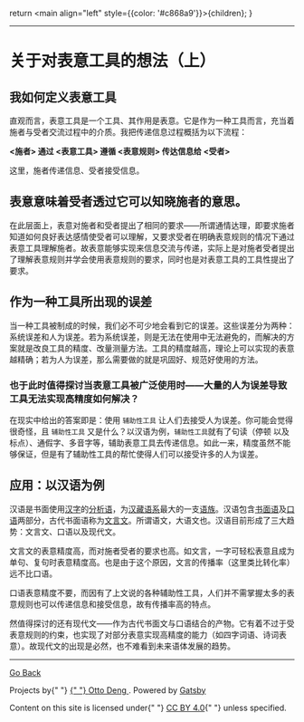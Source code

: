   return <main align="left" style={{color: '#c868a9'}}>{children}</main>;
}

<title>关于对表意工具的想法</title>

-----

# 关于对表意工具的想法（上）

## 我如何定义表意工具

直观而言，表意工具是一个工具、其作用是表意。它是作为一种工具而言，充当着施者与受者交流过程中的介质。我把传递信息过程概括为以下流程：

**<施者> 通过 <表意工具> 遵循 <表意规则> 传达信息给 <受者>**

[^施者……受者]: 你也可以把它理解为 <第一关系者>	<表意项>	<第二关系者>

这里，施者传递信息、受者接受信息。

## 表意意味着受者透过它可以知晓施者的意思。

在此层面上，表意对施者和受者提出了相同的要求——所谓通情达理，即要求施者知道如何良好表达感情使受者可以理解，又要求受者在明确表意规则的情况下通过表意工具理解施者。故表意能够实现来信息交流与传递，实际上是对施者受者提出了理解表意规则并学会使用表意规则的要求，同时也是对表意工具的工具性提出了要求。

## 作为一种工具所出现的误差

当一种工具被制成的时候，我们必不可少地会看到它的误差。这些误差分为两种：系统误差和人为误差。若为系统误差，则是无法在使用中无法避免的，而解决的方案就是改良工具的精度、改量测量方法。工具的精度越高，理论上可以实现的表意越精确；若为人为误差，那么需要做的就是巩固好、规范好使用的方法。

### 也于此时值得探讨当表意工具被广泛使用时——大量的人为误差导致工具无法实现高精度如何解决？



在现实中给出的答案即是：使用 `辅助性工具` 让人们去接受人为误差。你可能会觉得很奇怪，且 `辅助性工具` 又是什么？以汉语为例，`辅助性工具`就有了句读（停顿 以及标点）、通假字、多音字等，辅助表意工具去传递信息。如此一来，精度虽然不能够保证，但是有了辅助性工具的帮忙使得人们可以接受许多的人为误差。

## 应用：以汉语为例

汉语是书面使用[汉字](https://zh.wikipedia.org/wiki/汉字)的[分析语](https://zh.wikipedia.org/wiki/分析语)，为[汉藏语系](https://zh.wikipedia.org/wiki/汉藏语系)最大的一支[语族](https://zh.wikipedia.org/wiki/语族)。汉语包含[书面语](https://zh.wikipedia.org/wiki/書面語)及[口语](https://zh.wikipedia.org/wiki/口語)两部分，古代书面语称为[文言文](https://zh.wikipedia.org/wiki/文言文)。所谓语文，大语文也。汉语目前形成了三大趋势：文言文、口语以及现代文。

文言文的表意精度高，而对施者受者的要求也高。如文言，一字可轻松表意且成为单句、复句时表意精度高。也是由于这个原因，文言的传播率（这里类比转化率）远不比口语。

口语表意精度不要，而因有了上文说的各种辅助性工具，人们并不需掌握太多的表意规则也可以传递信息和接受信息，故有传播率高的特点。

然值得探讨的还有现代文——作为古代书面文与口语结合的产物。它有着不过于受表意规则的约束，也实现了对部分表意实现高精度的能力（如四字词语、诗词表意）。故现代文的出现是必然，也不难看到未来语体发展的趋势。


------
<a 
  align="center"
  color="#F2ABBD"
  width="100%"
  textAlign="center"
  paddingBottom="0.5rem"
  paddingTop="0.5rem">

[Go Back](../)

  <p>
          Projects by{" "}
          <a href="https://github.com/ottoqwq">
            {" "}
            <hi>Otto Deng</hi>
          </a>
          . Powered by <a href="https://www.gatsbyjs.com/">Gatsby</a>
        </p>
        <p>
          Content on this site is licensed under{" "}
          <a href="https://creativecommons.org/licenses/by/4.0/">CC BY 4.0</a>{" "}
          unless specified.
        </p>
        </a>
